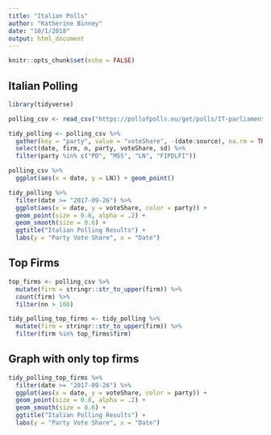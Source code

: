 ```yaml
---
title: "Italian Polls"
author: "Katherine Binney"
date: "10/1/2018"
output: html_document
---
```


```r
knitr::opts_chunk$set(echo = FALSE)
```

## Italian Polling
```r
library(tidyverse)
```

```r
polling_csv <- read_csv("https://pollofpolls.eu/get/polls/IT-parliament/format/csv", guess_max = 3000)

tidy_polling <- polling_csv %>% 
  gather(key = "party", value = "voteShare", -(date:source), na.rm = TRUE, convert = TRUE)  %>% 
  select(date, firm, n, party, voteShare, sd) %>% 
  filter(party %in% c("PD", "M5S", "LN", "FIPDLFI"))

```

```r
polling_csv %>% 
  ggplot(aes(x = date, y = LN)) + geom_point()
```
```r
tidy_polling %>% 
  filter(date >= "2017-09-26") %>% 
  ggplot(aes(x = date, y = voteShare, color = party)) + 
  geom_point(size = 0.8, alpha = .2) + 
  geom_smooth(size = 0.6) +
  ggtitle("Italian Polling Results") +
  labs(y = "Party Vote Share", x = "Date")

```
## Top Firms
```r
top_firms <- polling_csv %>% 
  mutate(firm = stringr::str_to_upper(firm)) %>% 
  count(firm) %>% 
  filter(nn > 100)

tidy_polling_top_firms <- tidy_polling %>% 
  mutate(firm = stringr::str_to_upper(firm)) %>% 
  filter(firm %in% top_firms$firm)
```

## Graph with only top firms

```r
tidy_polling_top_firms %>% 
  filter(date >= "2017-09-26") %>% 
  ggplot(aes(x = date, y = voteShare, color = party)) + 
  geom_point(size = 0.8, alpha = .2) + 
  geom_smooth(size = 0.6) +
  ggtitle("Italian Polling Results") +
  labs(y = "Party Vote Share", x = "Date")

```


